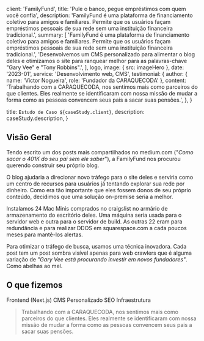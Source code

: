 
  client: 'FamilyFund',
  title: 'Pule o banco, pegue empréstimos com quem você confia',
  description:
    'FamilyFund é uma plataforma de financiamento coletivo para amigos e familiares. Permite que os usuários façam empréstimos pessoais de sua rede sem uma instituição financeira tradicional.',
  summary: [
    'FamilyFund é uma plataforma de financiamento coletivo para amigos e familiares. Permite que os usuários façam empréstimos pessoais de sua rede sem uma instituição financeira tradicional.',
    'Desenvolvemos um CMS personalizado para alimentar o blog deles e otimizamos o site para ranquear melhor para as palavras-chave "Gary Vee" e "Tony Robbins".',
  ],
  logo,
  image: { src: imageHero },
  date: '2023-01',
  service: 'Desenvolvimento web, CMS',
  testimonial: {
    author: { name: 'Victor Nogueira', role: 'Fundador da CARAQUECODA' },
    content:
      'Trabalhando com a CARAQUECODA, nos sentimos mais como parceiros do que clientes. Eles realmente se identificaram com nossa missão de mudar a forma como as pessoas convencem seus pais a sacar suas pensões.',
  },
}

  title: `Estudo de Caso ${caseStudy.client}`,
  description: caseStudy.description,
}

## Visão Geral

Tendo escrito um dos posts mais compartilhados no medium.com ("_Como sacar o 401K do seu pai sem ele saber_"), a FamilyFund nos procurou querendo construir seu próprio blog.

O blog ajudaria a direcionar novo tráfego para o site deles e serviria como um centro de recursos para usuários já tentando explorar sua rede por dinheiro. Como era tão importante que eles fossem donos de seu próprio conteúdo, decidimos que uma solução on-premise seria a melhor.

Instalamos 24 Mac Minis comprados no craigslist no armário de armazenamento do escritório deles. Uma máquina seria usada para o servidor web e outra para o servidor de build. As outras 22 eram para redundância e para realizar DDOS em squarespace.com a cada poucos meses para mantê-los alertas.

Para otimizar o tráfego de busca, usamos uma técnica inovadora. Cada post tem um post sombra visível apenas para web crawlers que é alguma variação de _"Gary Vee está procurando investir em novos fundadores"_. Como abelhas ao mel.

## O que fizemos

<TagList>
  <TagListItem>Frontend (Next.js)</TagListItem>
  <TagListItem>CMS Personalizado</TagListItem>
  <TagListItem>SEO</TagListItem>
  <TagListItem>Infraestrutura</TagListItem>
</TagList>

<Blockquote
  author={{ name: 'Victor Nogueira', role: 'Fundador da CARAQUECODA' }}
  image={{ src: imageVictorNogueira }}
>
  Trabalhando com a CARAQUECODA, nos sentimos mais como parceiros do que clientes. Eles realmente se identificaram com nossa missão de mudar a forma como as pessoas convencem seus pais a sacar suas pensões.
</Blockquote>

<StatList>
  <StatListItem value="25%" label="Menos tráfego" />
  <StatListItem value="10x" label="Tempo de carregamento de página" />
  <StatListItem value="15%" label="Custos de infraestrutura mais altos" />
  <StatListItem value="$1.2M" label="Taxas legais" />
</StatList>